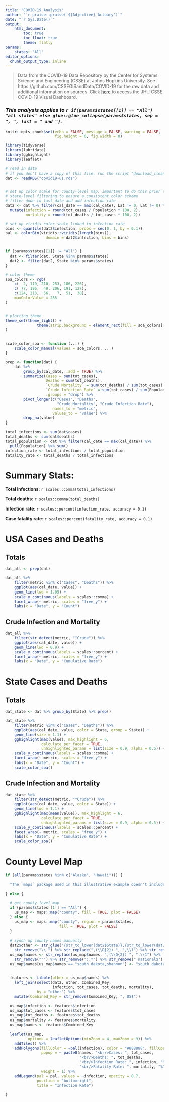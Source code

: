 ```yaml
---
title: "COVID-19 Analysis"
author: "`r praise::praise('${Adjective} Actuary')`"
date: "`r Sys.Date()`"
output: 
    html_document:
        toc: true
        toc_float: true
        theme: flatly
params:
    states: "All"
editor_options: 
  chunk_output_type: inline
---
```


> Data from the COVID-19 Data Repository by the Center for Systems Science and 
> Engineering (CSSE) at Johns Hopkins University. See https://github.com/CSSEGISandData/COVID-19 
> for the raw data and additional information on sources. 
> Click [here](https://www.arcgis.com/apps/opsdashboard/index.html#/bda7594740fd40299423467b48e9ecf6)
> to access the JHU CSSE COVID-19 Visual Dashboard.

### *This analysis applies to `r if(params$states[[1]] == "All") "all states" else glue::glue_collapse(params$states, sep = ", ", last = " and ")`.*

```r

knitr::opts_chunk$set(echo = FALSE, message = FALSE, warning = FALSE, 
                      fig.height = 6, fig.width = 8)

library(tidyverse)
library(lubridate)
library(gghighlight)
library(leaflet)

# read in data
# if you don't have a copy of this file, run the script "download_cleanup.R"
dat <- readRDS("covid19-us.rds")


# set up color scale for county-level map. important to do this prior to 
# state-level filtering to ensure a consistent color scheme
# filter down to last date and add infection rate
dat2 <- dat %>% filter(cal_date == max(cal_date), Lat != 0, Lat != 0) %>% 
  mutate(infection = round(tot_cases / Population * 100, 2),
         mortality = round(tot_deaths / tot_cases * 100, 2))

# set up viridis color scale linked to infection rate
bins <- quantile(dat2$infection, probs = seq(0, 1, by = 0.1))
pal <- colorBin(viridis::viridis(length(bins)), 
                  domain = dat2$infection, bins = bins)


if (params$states[[1]] != "All") {
  dat <- filter(dat, State %in% params$states)
  dat2 <- filter(dat2, State %in% params$states)
}

# color theme
soa_colors <- rgb(
    c(  2, 119, 210, 253, 186, 226),
    c( 77, 196,  49, 206, 191, 127),
    c(124, 213,  56,   7,  51,  38),
    maxColorValue = 255
)


# plotting theme
theme_set(theme_light() + 
              theme(strip.background = element_rect(fill = soa_colors[[1]]))
)


scale_color_soa <- function (...) {
    scale_color_manual(values = soa_colors, ...)
}

prep <- function(dat) {
    dat %>%
        group_by(cal_date, .add = TRUE) %>%
        summarize(Cases = sum(tot_cases),
                  Deaths = sum(tot_deaths),
                  `Crude Mortality` = sum(tot_deaths) / sum(tot_cases),
                  `Crude Infection Rate` = sum(tot_cases) / sum(Population),
                  .groups = "drop") %>%
        pivot_longer(c("Cases", "Deaths", 
                       "Crude Mortality", "Crude Infection Rate"), 
                     names_to = "metric", 
                     values_to = "value") %>% 
        drop_na(value)
}

```

```r
total_infections <- sum(dat$cases)
total_deaths <- sum(dat$deaths)
total_population <- dat %>% filter(cal_date == max(cal_date)) %>% 
  pull(Population) %>% sum()
infection_rate <- total_infections / total_population
fatality_rate <- total_deaths / total_infections

```

# Summary Stats:

**Total infections**: `r scales::comma(total_infections)`

**Total deaths**: `r scales::comma(total_deaths)`

**Infection rate**: `r scales::percent(infection_rate, accuracy = 0.1)`

**Case fatality rate**: `r scales::percent(fatality_rate, accuracy = 0.1)`


# USA Cases and Deaths {.tabset}

## Totals

```r

dat_all <- prep(dat)

dat_all %>%
    filter(metric %in% c("Cases", "Deaths")) %>% 
    ggplot(aes(cal_date, value)) +
    geom_line(lwd = 1.05) +
    scale_y_continuous(labels = scales::comma) +
    facet_wrap(~ metric, scales = "free_y") + 
    labs(x = "Date", y = "Count")

```

## Crude Infection and Mortality

```r

dat_all %>%
    filter(str_detect(metric, "^Crude")) %>% 
    ggplot(aes(cal_date, value)) +
    geom_line(lwd = 0.9) +
    scale_y_continuous(labels = scales::percent) +
    facet_wrap(~ metric, scales = "free_y") + 
    labs(x = "Date", y = "Cumulative Rate")

```



# State Cases and Deaths {.tabset}

## Totals

```r

dat_state <- dat %>% group_by(State) %>% prep()

dat_state %>%
    filter(metric %in% c("Cases", "Deaths")) %>% 
    ggplot(aes(cal_date, value, color = State, group = State)) +
    geom_line(size = 1.1) +
    gghighlight(max(value), max_highlight = 6, 
                calculate_per_facet = TRUE, 
                unhighlighted_params = list(size = 0.9, alpha = 0.5)) + 
    scale_y_continuous(labels = scales::comma) +
    facet_wrap(~ metric, scales = "free_y") + 
    labs(x = "Date", y = "Count") + 
    scale_color_soa()

```


## Crude Infection and Mortality

```r

dat_state %>%
    filter(str_detect(metric, "^Crude")) %>% 
    ggplot(aes(cal_date, value, color = State)) +
    geom_line(lwd = 1.1) +
    gghighlight(max(mean(value)), max_highlight = 6, 
                calculate_per_facet = TRUE, 
                unhighlighted_params = list(size = 0.9, alpha = 0.5)) + 
    scale_y_continuous(labels = scales::percent) +
    facet_wrap(~ metric, scales = "free_y") + 
    labs(x = "Date", y = "Cumulative Rate") + 
    scale_color_soa()

```


# County Level Map

```r

if (all(params$states %in% c("Alaska", "Hawaii"))) {
  
  "The `maps` package used in this illustrative example doesn't include county-level detail on Alaska and Hawaii. This package was selected because it has small shape files that do not take long to render. Other packages like tigris include county-level shape files for all states with a higher level of detail."
  
} else {
  
  # get county-level map
  if (params$states[[1]] == "All") {
    us_map <- maps::map("county", fill = TRUE, plot = FALSE)
  } else {
    us_map <- maps::map("county", region = params$states, 
                        fill = TRUE, plot = FALSE)
  }
  
  # synch up county names manually
  dat2$other <- str_glue("{str_to_lower(dat2$State)},{str_to_lower(dat2$County)}") %>% 
    str_remove("\\.") %>% str_replace(",(\\D{2}) ", ",\\1") %>% str_remove("'")
  us_map$names <- str_replace(us_map$names, ",(\\D{2}) ", ",\\1") %>% 
    str_remove("'") %>% str_remove(":.*") %>% str_remove(" national$")
  us_map$names[us_map$names == "south dakota,shannon"] <- "south dakota,oglala lakota"
  
  
  features <- tibble(other = us_map$names) %>% 
    left_join(select(dat2, other, Combined_Key, 
                     infection, tot_cases, tot_deaths, mortality), 
              by = "other") %>% 
    mutate(Combined_Key = str_remove(Combined_Key, ", US$"))
  
  us_map$infection <- features$infection
  us_map$tot_cases <- features$tot_cases
  us_map$tot_deaths <- features$tot_deaths
  us_map$mortality <- features$mortality
  us_map$names <- features$Combined_Key
  
  leaflet(us_map, 
          options = leafletOptions(minZoom = 4, maxZoom = 9)) %>% 
    addTiles() %>% 
    addPolygons(fillColor = ~pal(infection), color = "#888888", fillOpacity = 0.7,
                popup = ~ paste0(names, "<br/>Cases: ", tot_cases,
                                 "<br/>Deaths: ", tot_deaths,
                                 "<br/>Infection Rate: ", infection, "%",
                                 "<br/>Fatality Rate: ", mortality, "%"),
                weight = 1) %>% 
    addLegend(pal = pal, values = ~infection, opacity = 0.7,
              position = "bottomright",
              title = "Infection Rate")
  
}
```

